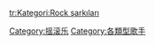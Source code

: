{{Commonscat|Rock vocalists}}

[[Category:摇滚乐|Category:摇滚乐]]
[[Category:各類型歌手|Category:各類型歌手]]

[[tr:Kategori:Rock_şarkıları|tr:Kategori:Rock şarkıları]]